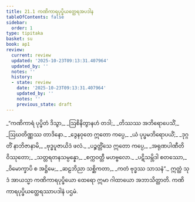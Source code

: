 ```yaml
---
title: 21.1 ကဏိကာရပုပ္ဖိယတ္ထေရအပဒါန
tableOfContents: false
sidebar:
  order: 1
type: tipitaka
basket: su
book: ap1
review:
  current: review
  updated: '2025-10-23T09:13:31.407964'
  updated_by: ''
  notes: ''
  history:
  - state: review
    date: '2025-10-23T09:13:31.407964'
    updated_by: ''
    notes: ''
    previous_state: draft
---
```



<ReviewStatus review={frontmatter.review} showDetails={true} />

<HypothesisAnnotation frontmatter={frontmatter} />

<DynamicBreadcrumb />

<Division number="1" book="ap1" e="ch" v="20" p="227">

<Paragraph number="2750" type="verses" book="ap1">
_“ကဏိကာရံ ပုပ္ဖိတံ ဒိသွာ,_  
_ဩစိနိတွာနဟံ တဒါ;_  
_တိဿဿ အဘိရောပေသိံ,_  
_ဩဃတိဏ္ဏဿ တာဒိနော._  

</Paragraph>

</Division>
<Division number="2" book="ap1" e="ch" v="20" p="227">

<Paragraph number="2751" type="verses" book="ap1">
_ဒွေနဝုတေ ဣတော ကပ္ပေ,_  
_ယံ ပုပ္ဖမဘိရောပယိံ;_  
_ဒုဂ္ဂတိံ နာဘိဇာနာမိ,_  
_ဗုဒ္ဓပူဇာယိဒံ ဖလံ._  

</Paragraph>

</Division>
<Division number="3" book="ap1" e="ch" v="20" p="227">

<Paragraph number="2752" type="verses" book="ap1">
_ပဉ္စတ္တိံသေ ဣတော ကပ္ပေ,_  
_အရုဏပါဏီတိ ဝိဿုတော;_  
_သတ္တရတနသမ္ပန္နော,_  
_စက္ကဝတ္တီ မဟဗ္ဗလော._  

</Paragraph>

</Division>
<Division number="4" book="ap1" e="ch" v="20" p="227">

<Paragraph number="2753" type="verses" book="ap1">
_ပဋိသမ္ဘိဒါ စတဿော,_  
_ဝိမောက္ခာပိ စ အဋ္ဌိမေ;_  
_ဆဠဘိညာ သစ္ဆိကတာ,_  
_ကတံ ဗုဒ္ဓဿ သာသနံ”._  

</Paragraph>

<Paragraph number="2754" book="ap1">
ဣတ္ထံ သုဒံ အာယသ္မာ ကဏိကာရပုပ္ဖိယော ထေရော ဣမာ ဂါထာယော အဘာသိတ္ထာတိ.

</Paragraph>
</Division>

<Paragraph number="2755" type="center" book="ap1">
ကဏိကာရပုပ္ဖိယတ္ထေရဿာပဒါနံ ပဌမံ.
</Paragraph>